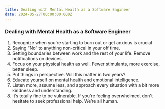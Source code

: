 ```yaml
---
title: Dealing with Mental Health as a Software Engineer
date: 2024-05-27T00:00:00.000Z
---
```


### Dealing with Mental Health as a Software Engineer

1. Recognize when you're starting to burn out or get anxious is crucial
2. Saying “No” to anything non-critical in your off time.
3. Setting boundaries between work and the rest of your life. Remove notifications on devices.
4. Focus on your physical health as well. Fewer stimulants, more exercise, better sleep.
5. Put things in perspective. Will this matter in two years?
6. Educate yourself on mental health and emotional intelligence.
7. Listen more, assume less, and approach every situation with a bit more kindness and understanding.
8. It’s totally fine to be vulnerable. If you're feeling overwhelmed, don't hesitate to seek professional help. We’re all human.
